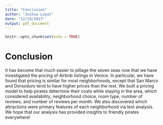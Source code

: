 ```yaml
---
title: "Conclusion"
author: "Joshua Loyal"
date: "12/19/2017"
output: pdf_document
---
```


```r
knitr::opts_chunk$set(echo = TRUE)
```

# Conclusion

It has become that much easier to pillage the seven seas now that we have investigated the pricing of Airbnb listings in Venice. In particular, we have found that pricing is similar for most neighborhoods, except that San Marco and Dorsoduro tend to have higher prices than the rest. We built a pricing model to help pirates determine their costs while staying in the area, which considered availability, neighborhood choice, room type, number of reviews, and number of reviews per month. We also discovered which attractions were primary features of each neighborhood via text analysis. We hope that our analysis has provided insights to friendly pirates everywhere!

